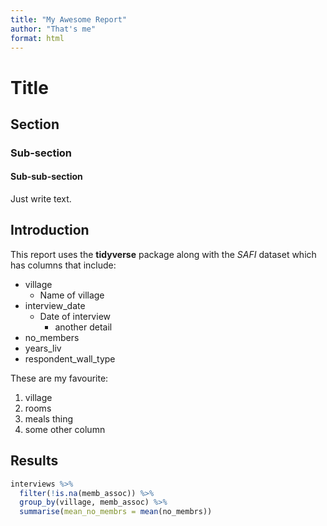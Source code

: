 ```yaml
---
title: "My Awesome Report"
author: "That's me"
format: html
---
```


# Title
## Section
### Sub-section
#### Sub-sub-section

Just write text.

## Introduction

This report uses the **tidyverse** package along with the *SAFI*
dataset which has columns that include:

- village
  + Name of village
- interview_date
  + Date of interview
    * another detail
- no_members
- years_liv
- respondent_wall_type

These are my favourite:

1. village
2. rooms
3. meals thing
4. some other column

## Results

```r
interviews %>%
  filter(!is.na(memb_assoc)) %>%
  group_by(village, memb_assoc) %>%
  summarise(mean_no_membrs = mean(no_membrs))
```







